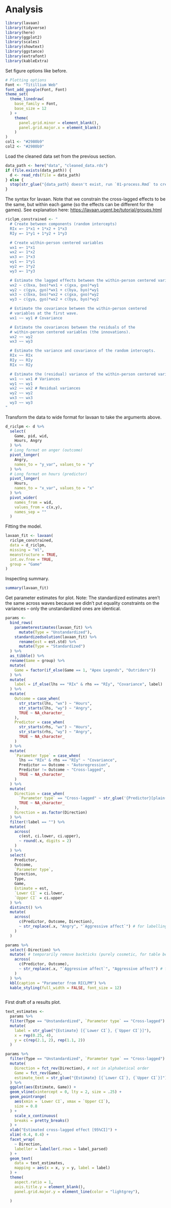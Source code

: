 # Analysis

```r
library(lavaan)
library(tidyverse)
library(here)
library(ggplot2)
library(scales)
library(showtext)
library(ggstance)
library(extrafont)
library(kableExtra)
```

Set figure options like before.
```r
# Plotting options
Font <- "Titillium Web"
font_add_google(Font, Font)
theme_set(
  theme_linedraw(
    base_family = Font,
    base_size = 12
  ) +
    theme(
      panel.grid.minor = element_blank(),
      panel.grid.major.x = element_blank()
    )
)
col1 <- "#2980b9"
col2 <- "#2980b9"
```

Load the cleaned data set from the previous section.
```r
data_path <- here("data", "cleaned_data.rds")
if (file.exists(data_path)) {
  d <- read_rds(file = data_path)
} else {
  stop(str_glue("{data_path} doesn't exist, run `01-process.Rmd` to create it."))
}
```

The syntax for lavaan.
Note that we constrain the cross-lagged effects to be the same, but within each game (so the effects can be different for the games).
See explanation here: <https://lavaan.ugent.be/tutorial/groups.html>
```r
riclpm_constrained <- "
  # Create between components (random intercepts)
  RIx =~ 1*x1 + 1*x2 + 1*x3
  RIy =~ 1*y1 + 1*y2 + 1*y3

  # Create within-person centered variables
  wx1 =~ 1*x1
  wx2 =~ 1*x2
  wx3 =~ 1*x3
  wy1 =~ 1*y1
  wy2 =~ 1*y2
  wy3 =~ 1*y3

  # Estimate the lagged effects between the within-person centered variables (constrained).
  wx2 ~ c(bxa, bxo)*wx1 + c(gxa, gxo)*wy1
  wy2 ~ c(gya, gyo)*wx1 + c(bya, byo)*wy1
  wx3 ~ c(bxa, bxo)*wx2 + c(gxa, gxo)*wy2
  wy3 ~ c(gya, gyo)*wx2 + c(bya, byo)*wy2

  # Estimate the covariance between the within-person centered
  # variables at the first wave.
  wx1 ~~ wy1 # Covariance

  # Estimate the covariances between the residuals of the
  # within-person centered variables (the innovations).
  wx2 ~~ wy2
  wx3 ~~ wy3

  # Estimate the variance and covariance of the random intercepts.
  RIx ~~ RIx
  RIy ~~ RIy
  RIx ~~ RIy

  # Estimate the (residual) variance of the within-person centered variables.
  wx1 ~~ wx1 # Variances
  wy1 ~~ wy1
  wx2 ~~ wx2 # Residual variances
  wy2 ~~ wy2
  wx3 ~~ wx3
  wy3 ~~ wy3
"
```

Transform the data to wide format for lavaan to take the arguments above.
```r
d_riclpm <- d %>%
  select(
    Game, pid, wid,
    Hours, Angry
  ) %>%
  # Long format on anger (outcome)
  pivot_longer(
    Angry,
    names_to = "y_var", values_to = "y"
  ) %>%
  # Long format on hours (predictor)
  pivot_longer(
    Hours,
    names_to = "x_var", values_to = "x"
  ) %>% 
  pivot_wider(
    names_from = wid,
    values_from = c(x,y),
    names_sep = ""
  )
```

Fitting the model.
```r
lavaan_fit <- lavaan(
  riclpm_constrained,
  data = d_riclpm,
  missing = "ml",
  meanstructure = TRUE,
  int.ov.free = TRUE,
  group = "Game"
)
```

Inspecting summary.
```r
summary(lavaan_fit)
```

Get parameter estimates for plot.
Note: The standardized estimates aren't the same across waves because we didn't put equality constraints on the variances -- only the unstandardized ones are identical.
```r
params <- 
  bind_rows(
    parameterestimates(lavaan_fit) %>% 
      mutate(Type = "Unstandardized"),
    standardizedsolution(lavaan_fit) %>%
      rename(est = est.std) %>% 
      mutate(Type = "Standardized")
  ) %>% 
  as_tibble() %>% 
  rename(Game = group) %>% 
  mutate(
    Game = factor(if_else(Game == 1, "Apex Legends", "Outriders"))
  ) %>% 
  mutate(
    label = if_else(lhs == "RIx" & rhs == "RIy", "Covariance", label)
  ) %>% 
  mutate(
    Outcome = case_when(
      str_starts(lhs, "wx") ~ "Hours",
      str_starts(lhs, "wy") ~ "Angry",
      TRUE ~ NA_character_
    ),
    Predictor = case_when(
      str_starts(rhs, "wx") ~ "Hours",
      str_starts(rhs, "wy") ~ "Angry",
      TRUE ~ NA_character_
    )
  ) %>%
  mutate(
    `Parameter type` = case_when(
      lhs == "RIx" & rhs == "RIy" ~ "Covariance",
      Predictor == Outcome ~ "Autoregression",
      Predictor != Outcome ~ "Cross-lagged",
      TRUE ~ NA_character_
    )
  ) %>%
  mutate(
    Direction = case_when(
      `Parameter type` == "Cross-lagged" ~ str_glue('{Predictor}[plain("[t-1]")]%->%{Outcome}[plain("[t]")]'),
      TRUE ~ NA_character_
    ),
    Direction = as.factor(Direction)
  ) %>% 
  filter(!label == "") %>% 
  mutate(
    across(
      c(est, ci.lower, ci.upper),
      ~ round(.x, digits = 2)
    )
  ) %>%
  select(
    Predictor,
    Outcome,
    `Parameter type`,
    Direction,
    Type,
    Game,
    Estimate = est,
    `Lower CI` = ci.lower,
    `Upper CI` = ci.upper
  ) %>%
  distinct() %>% 
  mutate(
    across(
      c(Predictor, Outcome, Direction),
      ~ str_replace(.x, "Angry", "`Aggressive affect`") # for labelling figure
    )
  )

params %>% 
  select(-Direction) %>% 
  mutate( # temporarily remove backticks (purely cosmetic, for table below)
    across(
      c(Predictor, Outcome),
      ~ str_replace(.x, "`Aggressive affect`", "Aggressive affect") # for labelling figure
    )
  ) %>% 
  kbl(caption = "Parameter from RICLPM") %>% 
  kable_styling(full_width = FALSE, font_size = 12) 
  
```

First draft of a results plot.
```r
text_estimates <- 
  params %>% 
  filter(Type == "Unstandardized", `Parameter type` == "Cross-lagged") %>% 
  mutate(
    label = str_glue("{Estimate} [{`Lower CI`}, {`Upper CI`}]"),
    x = rep(0.25, 4),
    y = c(rep(2.1, 2), rep(1.1, 2))
  )

params %>%
  filter(Type == "Unstandardized", `Parameter type` == "Cross-lagged") %>% 
  mutate(
    Direction = fct_rev(Direction), # not in alphabetical order
    Game = fct_rev(Game),
    estimate_text = str_glue("{Estimate} [{`Lower CI`}, {`Upper CI`}]")
  ) %>% 
  ggplot(aes(Estimate, Game)) +
  geom_vline(xintercept = 0, lty = 2, size = .25) +
  geom_pointrange(
    aes(xmin = `Lower CI`, xmax = `Upper CI`),
    size = 0.8
  ) +
    scale_x_continuous(
    breaks = pretty_breaks()
  ) +
  xlab("Estimated cross-lagged effect [95%CI]") +
  xlim(-0.4, 0.4) +
  facet_wrap(
    ~ Direction,
    labeller = labeller(.rows = label_parsed)
  ) +
  geom_text(
    data = text_estimates,
    mapping = aes(x = x, y = y, label = label)
  ) +
  theme(
    aspect.ratio = 1,
    axis.title.y = element_blank(),
    panel.grid.major.y = element_line(color = "lightgrey"),
    
  )
```

